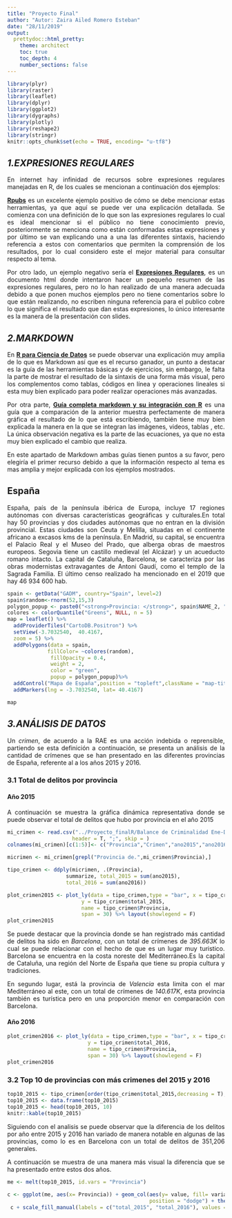 ```yaml
---
title: "Proyecto Final"
author: "Autor: Zaira Ailed Romero Esteban"
date: "28/11/2019"
output: 
  prettydoc::html_pretty:
    theme: architect 
    toc: true
    toc_depth: 4
    number_sections: false
---
```

 
```r
library(plyr)
library(raster)
library(leaflet)
library(dplyr)
library(ggplot2)
library(dygraphs)
library(plotly)
library(reshape2)
library(stringr)
knitr::opts_chunk$set(echo = TRUE, encoding= "u-tf8")
```

## _1.EXPRESIONES REGULARES_

<div style="text-align: justify">En internet hay infinidad de recursos sobre expresiones regulares manejadas en R, de los cuales se mencionan a continuación dos ejemplos:

<div style="text-align: justify">[__Rpubs__](http://rpubs.com/ydmarinb/429756) es un excelente ejemplo positivo de cómo se debe mencionar estas herramientas, ya que aquí se puede ver una explicación detallada. Se comienza con una definición de lo que son las expresiones regulares lo cual es ideal mencionar si el público no tiene conocimiento previo, posteriormente se menciona como están conformadas estas expresiones y por último se van explicando una a una las diferentes sintaxis, haciendo referencia a estos con comentarios que permiten la comprensión de los resultados, por lo cual considero este el mejor material para consultar respecto al tema.

<div style="text-align: justify">Por otro lado, un ejemplo negativo sería el [__Expresiones Regulares__]( https://labscn-unalmed.github.io/modulo-R/slides/11_Expresiones_Regulares.html#/), es un documento html donde intentaron hacer un pequeño resumen de las expresiones regulares, pero no lo han realizado de una manera adecuada debido a que ponen muchos ejemplos pero no tiene comentarios sobre lo que están realizando, no escriben ninguna referencia para el publico cobre lo que significa el resultado que dan estas expresiones, lo único interesante es la manera de la presentación con slides.

## _2.MARKDOWN_

<div style="text-align: justify">En [__R para Ciencia de Datos__](https://es.r4ds.hadley.nz/r-markdown.html) se puede observar una explicación muy amplia de lo que es Markdown así que es el recurso ganador, un punto a destacar es la guía de las herramientas básicas y de ejercicios, sin embargo, le falta la parte de mostrar el resultado de la sintaxis de una forma más visual, pero los complementos como tablas, códigos en línea y operaciones lineales si esta muy bien explicado para poder realizar operaciones más avanzadas.

<div style="text-align: justify">Por otra parte,  [__Guía completa markdown y su integración con R__](http://rusersgroup.com/blog/rmarkdown/) es una guía que a comparación de la anterior muestra perfectamente de manera gráfica el resultado de lo que está escribiendo, también tiene muy bien explicada la manera en la que se integran las imágenes, videos, tablas , etc. La única observación negativa es la parte de las ecuaciones, ya que no esta muy bien explicado el cambio que realiza. 

<div style="text-align: justify">En este apartado de Markdown ambas guías tienen puntos a su favor, pero elegiría el primer recurso debido a que la información respecto al tema es mas amplia y mejor explicada con los ejemplos mostrados.

## España

<div style="text-align: justify">España, país de la península ibérica de Europa, incluye 17 regiones autónomas con diversas características geográficas y culturales.En total hay 50 provincias y dos ciudades autónomas que no entran en la división provincial. Estas ciudades son Ceuta y Melilla, situadas en el continente africano a excasos kms de la península. En Madrid, su capital, se encuentra el Palacio Real y el Museo del Prado, que alberga obras de maestros europeos. Segovia tiene un castillo medieval (el Alcázar) y un acueducto romano intacto. La capital de Cataluña, Barcelona, se caracteriza por las obras modernistas extravagantes de Antoni Gaudí, como el templo de la Sagrada Familia. El último censo realizado ha mencionado en el 2019 que hay	46 934 600 hab.


```r
spain <- getData("GADM", country="Spain", level=2)
spain$random<-rnorm(52,15,3)
polygon_popup <- paste0("<strong>Provincia: </strong>", spain$NAME_2, "<br>")
colores <- colorQuantile("Greens", NULL, n = 5)
map = leaflet() %>%
  addProviderTiles("CartoDB.Positron") %>%
  setView(-3.7032540,  40.4167,
  zoom = 5) %>%
  addPolygons(data = spain,
             fillColor= ~colores(random),
              fillOpacity = 0.4,
              weight = 2,
              color = "green",
              popup = polygon_popup)%>%
  addControl("Mapa de España",position = "topleft",className = "map-title") %>%
  addMarkers(lng = -3.7032540, lat= 40.4167)

map

```

## _3.ANÁLISIS DE DATOS_

<div style="text-align: justify">Un *crimen*, de acuerdo a la RAE es una acción indebida o reprensible, partiendo se esta definición a continuación, se presenta un análisis de la cantidad de crímenes que se han presentado en las diferentes provincias de España, referente al a los años 2015 y 2016. 

### 3.1 Total de delitos por provincia

#### Año 2015

A continuación se muestra la gráfica dinámica representativa donde se puede observar el total de delitos que hubo por provincia en el año 2015 

```r
mi_crimen <- read.csv("../Proyecto_finalR/Balance de Criminalidad Ene-Dic 2016.csv",
                     header = T, ";", skip = )
colnames(mi_crimen)[c(1:5)]<- c("Provincia","Crimen","ano2015","ano2016","Var%")

micrimen <- mi_crimen[grepl("Provincia de.",mi_crimen$Provincia),]

tipo_crimen <- ddply(micrimen, .(Provincia),
                   summarize, total_2015 = sum(ano2015), 
                   total_2016 = sum(ano2016))

plot_crimen2015 <- plot_ly(data = tipo_crimen,type = "bar", x = tipo_crimen$Provincia,
                        y = tipo_crimen$total_2015,
                        name = tipo_crimen$Provincia, 
                        span = 30) %>% layout(showlegend = F)
plot_crimen2015
```

<div style="text-align: justify">Se puede destacar que la provincia donde se han registrado más cantidad de delitos ha sido en _Barcelona_, con un total de crímenes de _395.663K_ lo cual se puede relacionar con el hecho de que es un lugar muy turistico. Barcelona se encuentra en la costa noreste del Mediterráneo.Es la capital de Cataluña, una región del Norte de España que tiene su propia cultura y tradiciones.

<div style="text-align: justify">En segundo lugar, está la provincia de _Valencia_ esta limita con el mar Mediterráneo al este, con un total de crímenes de _140.617K_, esta provincia también es turística pero en una proporción menor en comparación con Barcelona.

#### Año 2016

```r
plot_crimen2016 <- plot_ly(data = tipo_crimen,type = "bar", x = tipo_crimen$Provincia,
                          y = tipo_crimen$total_2016,
                          name = tipo_crimen$Provincia, 
                          span = 30) %>% layout(showlegend = F)
plot_crimen2016
```




### 3.2 Top 10 de provincias con más crimenes del 2015 y 2016

```r
top10_2015 <- tipo_crimen[order(tipo_crimen$total_2015,decreasing = T),]
top10_2015 <- data.frame(top10_2015)
top10_2015 <- head(top10_2015, 10)
knitr::kable(top10_2015)
```



<div style="text-align: justify">Siguiendo con el analisis se puede observar que  la diferencia de los delitos por año entre 2015 y 2016 han variado de manera notable en algunas de las provincias, como lo es en Barcelona con un total de delitos de 351,206 generales.

A continuación se muestra de una manera más visual la diferencia que se ha presentado entre estos dos años.


```r

me <- melt(top10_2015, id.vars = "Provincia")
      
c <- ggplot(me, aes(x= Provincia)) + geom_col(aes(y= value, fill= variable),
                                              position = "dodge") + theme_minimal() + theme(axis.text.x = element_text(angle = 90))+ labs(title = "Total de crimenes por provincia", subtitle = "(año 2015 -2016)", x = "Provincia" , y = "Total de cimenes por año") + scale_y_continuous(name="Total de crimenes por año", labels = scales::comma)
 c + scale_fill_manual(labels = c("total_2015", "total_2016"), values = c("deeppink4", "darkolivegreen"))

```






